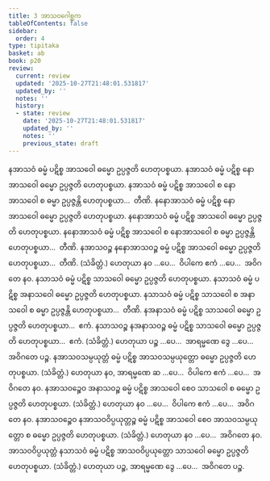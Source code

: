 ```yaml
---
title: 3 အာသဝဂေါစ္ဆက
tableOfContents: false
sidebar:
  order: 4
type: tipitaka
basket: ab
book: p20
review:
  current: review
  updated: '2025-10-27T21:48:01.531817'
  updated_by: ''
  notes: ''
  history:
  - state: review
    date: '2025-10-27T21:48:01.531817'
    updated_by: ''
    notes: ''
    previous_state: draft
---
```



<ReviewStatus review={frontmatter.review} showDetails={true} />

<HypothesisAnnotation frontmatter={frontmatter} />

<DynamicBreadcrumb />

<Division number="14" book="p20" e="ch" v="40" p="339">

<Paragraph number="39" book="p20">
နအာသဝံ ဓမ္မံ ပဋိစ္စ အာသဝေါ ဓမ္မော ဥပ္ပဇ္ဇတိ ဟေတုပစ္စယာ. နအာသဝံ ဓမ္မံ ပဋိစ္စ နောအာသဝေါ ဓမ္မော ဥပ္ပဇ္ဇတိ ဟေတုပစ္စယာ. နအာသဝံ ဓမ္မံ ပဋိစ္စ အာသဝေါ စ နောအာသဝေါ စ ဓမ္မာ ဥပ္ပဇ္ဇန္တိ ဟေတုပစ္စယာ…  တီဏိ.
</Paragraph>

<Paragraph number="40" book="p20">
နနောအာသဝံ ဓမ္မံ ပဋိစ္စ နောအာသဝေါ ဓမ္မော ဥပ္ပဇ္ဇတိ ဟေတုပစ္စယာ. နနောအာသဝံ ဓမ္မံ ပဋိစ္စ အာသဝေါ ဓမ္မော ဥပ္ပဇ္ဇတိ ဟေတုပစ္စယာ. နနောအာသဝံ ဓမ္မံ ပဋိစ္စ အာသဝေါ စ နောအာသဝေါ စ ဓမ္မာ ဥပ္ပဇ္ဇန္တိ ဟေတုပစ္စယာ…  တီဏိ.
</Paragraph>

<Paragraph number="41" book="p20">
နအာသဝဉ္စ နနောအာသဝဉ္စ ဓမ္မံ ပဋိစ္စ အာသဝေါ ဓမ္မော ဥပ္ပဇ္ဇတိ ဟေတုပစ္စယာ…  တီဏိ. (သံခိတ္တံ.)
</Paragraph>

<Paragraph number="42" book="p20">
ဟေတုယာ နဝ …ပေ…  ဝိပါကေ ဧကံ …ပေ…  အဝိဂတေ နဝ.
</Paragraph>

</Division>
<Division number="15" book="p20" e="ch" v="40" p="340">

<Paragraph number="43" book="p20">
နသာသဝံ ဓမ္မံ ပဋိစ္စ သာသဝေါ ဓမ္မော ဥပ္ပဇ္ဇတိ ဟေတုပစ္စယာ. နသာသဝံ ဓမ္မံ ပဋိစ္စ အနာသဝေါ ဓမ္မော ဥပ္ပဇ္ဇတိ ဟေတုပစ္စယာ. နသာသဝံ ဓမ္မံ ပဋိစ္စ သာသဝေါ စ အနာသဝေါ စ ဓမ္မာ ဥပ္ပဇ္ဇန္တိ ဟေတုပစ္စယာ…  တီဏိ.
</Paragraph>

<Paragraph number="44" book="p20">
နအနာသဝံ ဓမ္မံ ပဋိစ္စ သာသဝေါ ဓမ္မော ဥပ္ပဇ္ဇတိ ဟေတုပစ္စယာ…  ဧကံ.
</Paragraph>

<Paragraph number="45" book="p20">
နသာသဝဉ္စ နအနာသဝဉ္စ ဓမ္မံ ပဋိစ္စ သာသဝေါ ဓမ္မော ဥပ္ပဇ္ဇတိ ဟေတုပစ္စယာ…  ဧကံ. (သံခိတ္တံ.)
</Paragraph>

<Paragraph number="46" book="p20">
ဟေတုယာ ပဉ္စ …ပေ…  အာရမ္မဏေ ဒွေ …ပေ…  အဝိဂတေ ပဉ္စ.
</Paragraph>

</Division>
<Division number="16" book="p20" e="ch" v="40" p="340">

<Paragraph number="47" book="p20">
နအာသဝသမ္ပယုတ္တံ ဓမ္မံ ပဋိစ္စ အာသဝသမ္ပယုတ္တော ဓမ္မော ဥပ္ပဇ္ဇတိ ဟေတုပစ္စယာ. (သံခိတ္တံ.)
</Paragraph>

<Paragraph number="48" book="p20">
ဟေတုယာ နဝ, အာရမ္မဏေ ဆ …ပေ…  ဝိပါကေ ဧကံ …ပေ…  အဝိဂတေ နဝ.
</Paragraph>

</Division>
<Division number="17" book="p20" e="ch" v="40" p="340">

<Paragraph number="49" book="p20">
နအာသဝဉ္စေဝ အနာသဝဉ္စ ဓမ္မံ ပဋိစ္စ အာသဝေါ စေဝ သာသဝေါ စ ဓမ္မော ဥပ္ပဇ္ဇတိ ဟေတုပစ္စယာ. (သံခိတ္တံ.)
</Paragraph>

<Paragraph number="50" book="p20">
ဟေတုယာ နဝ …ပေ…  ဝိပါကေ ဧကံ …ပေ…  အဝိဂတေ နဝ.
</Paragraph>

</Division>
<Division number="18" book="p20" e="ch" v="40" p="340">

<Paragraph number="51" book="p20">
နအာသဝဉ္စေဝ နအာသဝဝိပ္ပယုတ္တဉ္စ ဓမ္မံ ပဋိစ္စ အာသဝေါ စေဝ အာသဝသမ္ပယုတ္တော စ ဓမ္မော ဥပ္ပဇ္ဇတိ ဟေတုပစ္စယာ. (သံခိတ္တံ.)
</Paragraph>

<Paragraph number="52" book="p20">
ဟေတုယာ နဝ …ပေ…  အဝိဂတေ နဝ.
</Paragraph>

</Division>
<Division number="19" book="p20" e="ch" v="40" p="340">

<Paragraph number="53" book="p20">
အာသဝဝိပ္ပယုတ္တံ နသာသဝံ ဓမ္မံ ပဋိစ္စ အာသဝဝိပ္ပယုတ္တော သာသဝေါ ဓမ္မော ဥပ္ပဇ္ဇတိ ဟေတုပစ္စယာ. (သံခိတ္တံ.)
</Paragraph>

<Paragraph number="54" book="p20">
ဟေတုယာ ပဉ္စ, အာရမ္မဏေ ဒွေ …ပေ…  အဝိဂတေ ပဉ္စ.
</Paragraph>
</Division>